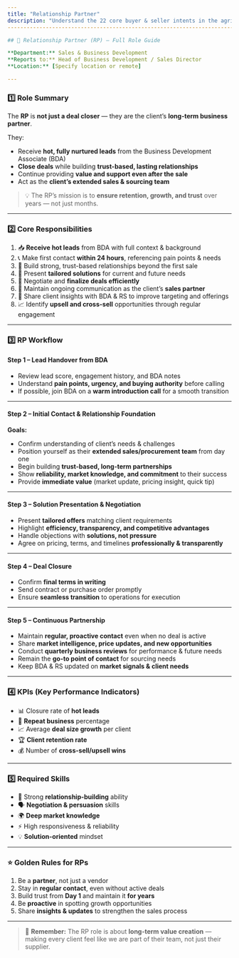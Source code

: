 ```yaml
---
title: "Relationship Partner"
description: "Understand the 22 core buyer & seller intents in the agri trade space, grouped by psychology, context, and business priorities."
----------------------------------------------------------------------------------------------------------------------------------------------

## 🤝 Relationship Partner (RP) – Full Role Guide

**Department:** Sales & Business Development  
**Reports to:** Head of Business Development / Sales Director  
**Location:** [Specify location or remote]

---
```


### 1️⃣ Role Summary

The **RP** is **not just a deal closer** — they are the client’s **long-term business partner**.

They:

- Receive **hot, fully nurtured leads** from the Business Development Associate (BDA)
- **Close deals** while building **trust-based, lasting relationships**
- Continue providing **value and support even after the sale**
- Act as the **client’s extended sales & sourcing team**

> 💡 The RP’s mission is to **ensure retention, growth, and trust** over years — not just months.

---

### 2️⃣ Core Responsibilities

1. 📥 **Receive hot leads** from BDA with full context & background
2. 📞 Make first contact **within 24 hours**, referencing pain points & needs
3. 🤝 Build strong, trust-based relationships beyond the first sale
4. 🎯 Present **tailored solutions** for current and future needs
5. 📑 Negotiate and **finalize deals efficiently**
6. 🔄 Maintain ongoing communication as the client’s **sales partner**
7. 📝 Share client insights with BDA & RS to improve targeting and offerings
8. 📈 Identify **upsell and cross-sell** opportunities through regular engagement

---

### 3️⃣ RP Workflow

#### **Step 1 – Lead Handover from BDA**

- Review lead score, engagement history, and BDA notes
- Understand **pain points, urgency, and buying authority** before calling
- If possible, join BDA on a **warm introduction call** for a smooth transition

---

#### **Step 2 – Initial Contact & Relationship Foundation**

**Goals:**

- Confirm understanding of client’s needs & challenges
- Position yourself as their **extended sales/procurement team** from day one
- Begin building **trust-based, long-term partnerships**
- Show **reliability, market knowledge, and commitment** to their success
- Provide **immediate value** (market update, pricing insight, quick tip)

---

#### **Step 3 – Solution Presentation & Negotiation**

- Present **tailored offers** matching client requirements
- Highlight **efficiency, transparency, and competitive advantages**
- Handle objections with **solutions, not pressure**
- Agree on pricing, terms, and timelines **professionally & transparently**

---

#### **Step 4 – Deal Closure**

- Confirm **final terms in writing**
- Send contract or purchase order promptly
- Ensure **seamless transition** to operations for execution

---

#### **Step 5 – Continuous Partnership**

- Maintain **regular, proactive contact** even when no deal is active
- Share **market intelligence, price updates, and new opportunities**
- Conduct **quarterly business reviews** for performance & future needs
- Remain the **go-to point of contact** for sourcing needs
- Keep BDA & RS updated on **market signals & client needs**

---

### 4️⃣ KPIs (Key Performance Indicators)

- 📊 Closure rate of **hot leads**
- 🔄 **Repeat business** percentage
- 📈 Average **deal size growth** per client
- 🏆 **Client retention rate**
- 💰 Number of **cross-sell/upsell wins**

---

### 5️⃣ Required Skills

- 🤝 Strong **relationship-building** ability
- 🗣 **Negotiation & persuasion** skills
- 🌍 **Deep market knowledge**
- ⚡ High responsiveness & reliability
- 💡 **Solution-oriented** mindset

---

### ⭐ Golden Rules for RPs

1. Be a **partner**, not just a vendor
2. Stay in **regular contact**, even without active deals
3. Build trust from **Day 1** and maintain it **for years**
4. Be **proactive** in spotting growth opportunities
5. Share **insights & updates** to strengthen the sales process

---

> 🏅 **Remember:** The RP role is about **long-term value creation** — making every client feel like we are part of their team, not just their supplier.
